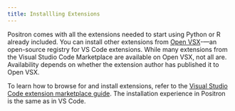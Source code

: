 ```yaml
---
title: Installling Extensions
---
```



Positron comes with all the extensions needed to start using Python or R already included. 
You can install other extensions from [Open VSX](https://open-vsx.org/)-—an open-source registry for VS Code extensions.
While many extensions from the Visual Studio Code Marketplace are available on Open VSX, not all are. 
Availability depends on whether the extension author has published it to Open VSX.

To learn how to browse for and install extensions, refer to the [Visual Studio Code extension marketplace guide](https://code.visualstudio.com/docs/configure/extensions/extension-marketplace#_browse-for-extensions). 
The installation experience in Positron is the same as in VS Code.

